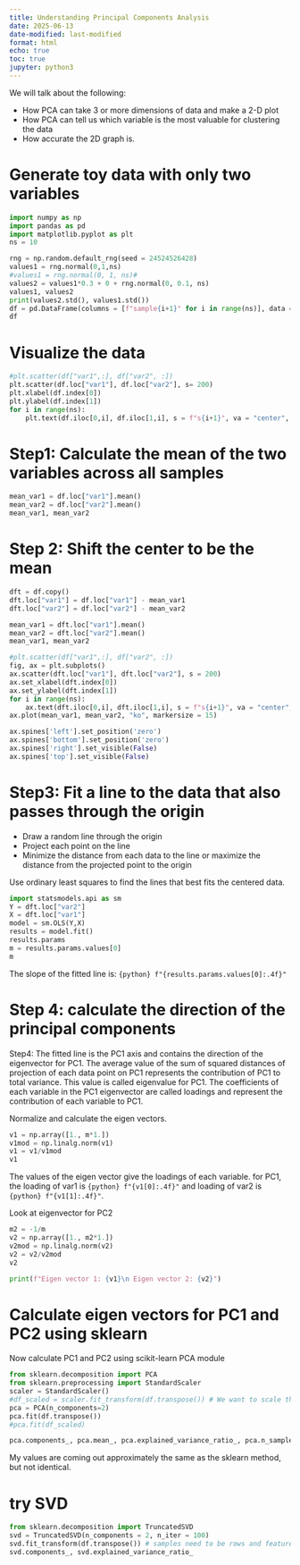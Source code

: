 ```yaml
---
title: Understanding Principal Components Analysis
date: 2025-06-13
date-modified: last-modified
format: html
echo: true
toc: true
jupyter: python3
---
```


We will talk about the following:

- How PCA can take 3 or more dimensions of data and make a 2-D plot
- How PCA can tell us which variable is the most valuable for clustering the data
- How accurate the 2D graph is.


# Generate toy data with only two variables
```python
import numpy as np
import pandas as pd
import matplotlib.pyplot as plt
ns = 10

rng = np.random.default_rng(seed = 24524526428)
values1 = rng.normal(0,1,ns)
#values1 = rng.normal(0, 1, ns)#
values2 = values1*0.3 + 0 + rng.normal(0, 0.1, ns)
values1, values2
print(values2.std(), values1.std())
df = pd.DataFrame(columns = [f"sample{i+1}" for i in range(ns)], data = [values1, values2], index = ["var1", "var2"])
df
```

# Visualize the data
```python
#plt.scatter(df["var1",:], df["var2", :])
plt.scatter(df.loc["var1"], df.loc["var2"], s= 200)
plt.xlabel(df.index[0])
plt.ylabel(df.index[1])
for i in range(ns):
    plt.text(df.iloc[0,i], df.iloc[1,i], s = f"s{i+1}", va = "center", ha = "center", color = "white")
```

# Step1: Calculate the mean of the two variables across all samples

```python
mean_var1 = df.loc["var1"].mean()
mean_var2 = df.loc["var2"].mean()
mean_var1, mean_var2
```

# Step 2: Shift the center to be the mean

```python
dft = df.copy()
dft.loc["var1"] = df.loc["var1"] - mean_var1
dft.loc["var2"] = df.loc["var2"] - mean_var2

mean_var1 = dft.loc["var1"].mean()
mean_var2 = dft.loc["var2"].mean()
mean_var1, mean_var2
```

```python
#plt.scatter(df["var1",:], df["var2", :])
fig, ax = plt.subplots()
ax.scatter(dft.loc["var1"], dft.loc["var2"], s = 200)
ax.set_xlabel(dft.index[0])
ax.set_ylabel(dft.index[1])
for i in range(ns):
    ax.text(dft.iloc[0,i], dft.iloc[1,i], s = f"s{i+1}", va = "center", ha = "center", color = "white")
ax.plot(mean_var1, mean_var2, "ko", markersize = 15)

ax.spines['left'].set_position('zero')
ax.spines['bottom'].set_position('zero')
ax.spines['right'].set_visible(False)
ax.spines['top'].set_visible(False)
```

# Step3: Fit a line to the data that also passes through the origin

- Draw a random line through the origin
- Project each point on the line
- Minimize the distance from each data to the line or maximize the distance from the projected point to the origin

Use ordinary least squares to find the lines that best fits the centered data.
```python
import statsmodels.api as sm
Y = dft.loc["var2"]
X = dft.loc["var1"]
model = sm.OLS(Y,X)
results = model.fit()
results.params
m = results.params.values[0]
m
```

The slope of the fitted line is: `{python} f"{results.params.values[0]:.4f}"`


# Step 4: calculate the direction of the principal components
Step4: The fitted line is the PC1 axis and contains the direction of the eigenvector for PC1. The average value of the sum of squared distances of projection of each data point on PC1 represents the contribution of PC1 to total variance. This value is called eigenvalue for PC1. 
The coefficients of each variable in the PC1 eigenvector are called loadings and represent the contribution of each variable to PC1.

Normalize and calculate the eigen vectors.
```python
v1 = np.array([1., m*1.])
v1mod = np.linalg.norm(v1)
v1 = v1/v1mod
v1
```

The values of the eigen vector give the loadings of each variable. for PC1, the loading of var1 is `{python} f"{v1[0]:.4f}"` and loading of var2 is `{python} f"{v1[1]:.4f}"`.

Look at eigenvector for PC2

```python
m2 = -1/m
v2 = np.array([1., m2*1.])
v2mod = np.linalg.norm(v2)
v2 = v2/v2mod
v2

print(f"Eigen vector 1: {v1}\n Eigen vector 2: {v2}")
```

# Calculate eigen vectors for PC1 and PC2 using sklearn
Now calculate PC1 and PC2 using scikit-learn PCA module

```python
from sklearn.decomposition import PCA
from sklearn.preprocessing import StandardScaler
scaler = StandardScaler()
#df_scaled = scaler.fit_transform(df.transpose()) # We want to scale the data when variables are measured on different scales or have different units.
pca = PCA(n_components=2)
pca.fit(df.transpose())
#pca.fit(df_scaled)

pca.components_, pca.mean_, pca.explained_variance_ratio_, pca.n_samples_, pca.n_features_in_
```

My values are coming out approximately the same as the sklearn method, but not identical.

# try SVD
```python
from sklearn.decomposition import TruncatedSVD
svd = TruncatedSVD(n_components = 2, n_iter = 100)
svd.fit_transform(df.transpose()) # samples need to be rows and features/variables need to be columns
svd.components_, svd.explained_variance_ratio_
```